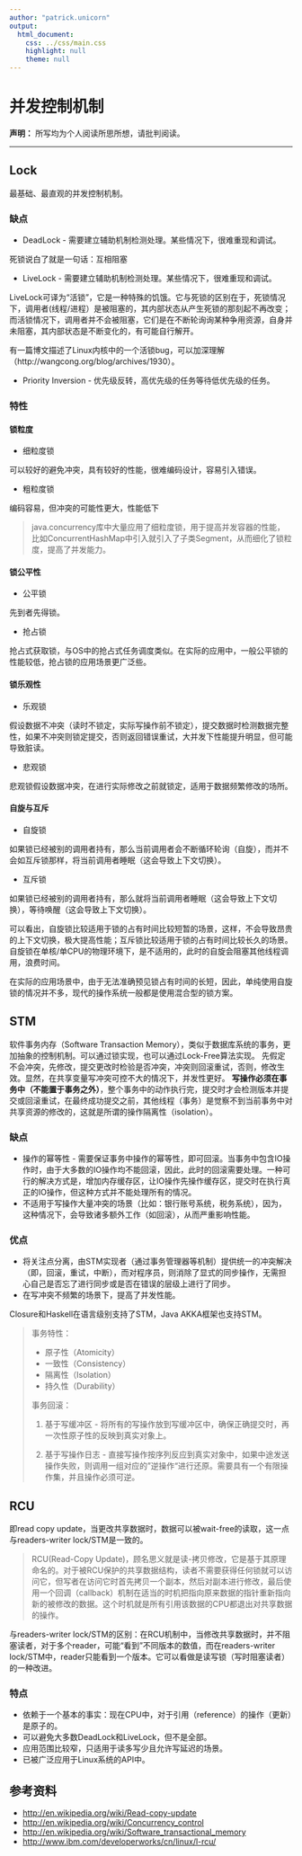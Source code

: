 ```yaml
---
author: "patrick.unicorn"
output:
  html_document:
    css: ../css/main.css
    highlight: null
    theme: null
---
```


并发控制机制
===

**声明：** 所写均为个人阅读所思所想，请批判阅读。

* * *

## Lock

最基础、最直观的并发控制机制。

### 缺点

+   DeadLock - 需要建立辅助机制检测处理。某些情况下，很难重现和调试。

死锁说白了就是一句话：互相阻塞

+   LiveLock - 需要建立辅助机制检测处理。某些情况下，很难重现和调试。

LiveLock可译为“活锁”，它是一种特殊的饥饿。它与死锁的区别在于，死锁情况下，调用者(线程/进程）是被阻塞的，其内部状态从产生死锁的那刻起不再改变；而活锁情况下，调用者并不会被阻塞，它们是在不断轮询询某种争用资源，自身并未阻塞，其内部状态是不断变化的，有可能自行解开。

有一篇博文描述了Linux内核中的一个活锁bug，可以加深理解（http://wangcong.org/blog/archives/1930）。

+   Priority Inversion - 优先级反转，高优先级的任务等待低优先级的任务。

<!--more-->

### 特性

#### 锁粒度

+ 细粒度锁

可以较好的避免冲突，具有较好的性能，很难编码设计，容易引入错误。

+ 粗粒度锁

编码容易，但冲突的可能性更大，性能低下  
    
> java.concurrency库中大量应用了细粒度锁，用于提高并发容器的性能，比如ConcurrentHashMap中引入就引入了子类Segment，从而细化了锁粒度，提高了并发能力。

#### 锁公平性

+ 公平锁

先到者先得锁。

+ 抢占锁

抢占式获取锁，与OS中的抢占式任务调度类似。在实际的应用中，一般公平锁的性能较低，抢占锁的应用场景更广泛些。

#### 锁乐观性

+ 乐观锁

假设数据不冲突（读时不锁定，实际写操作前不锁定），提交数据时检测数据完整性，如果不冲突则锁定提交，否则返回错误重试，大并发下性能提升明显，但可能导致脏读。

+ 悲观锁

悲观锁假设数据冲突，在进行实际修改之前就锁定，适用于数据频繁修改的场所。

#### 自旋与互斥

+ 自旋锁

如果锁已经被别的调用者持有，那么当前调用者会不断循环轮询（自旋），而并不会如互斥锁那样，将当前调用者睡眠（这会导致上下文切换）。

+ 互斥锁

如果锁已经被别的调用者持有，那么就将当前调用者睡眠（这会导致上下文切换），等待唤醒（这会导致上下文切换）。
    
可以看出，自旋锁比较适用于锁的占有时间比较短暂的场景，这样，不会导致昂贵的上下文切换，极大提高性能；互斥锁比较适用于锁的占有时间比较长久的场景。自旋锁在单核/单CPU的物理环境下，是不适用的，此时的自旋会阻塞其他线程调用，浪费时间。

在实际的应用场景中，由于无法准确预见锁占有时间的长短，因此，单纯使用自旋锁的情况并不多，现代的操作系统一般都是使用混合型的锁方案。

## STM

软件事务内存（Software Transaction Memory），类似于数据库系统的事务，更加抽象的控制机制。可以通过锁实现，也可以通过Lock-Free算法实现。 先假定不会冲突，先修改，提交更改时检验是否冲突，冲突则回滚重试，否则，修改生效。显然，在共享变量写冲突可控不大的情况下，并发性更好。 **写操作必须在事务中（不能置于事务之外）**，整个事务中的动作执行完，提交时才会检测版本并提交或回滚重试，在最终成功提交之前，其他线程（事务）是觉察不到当前事务中对共享资源的修改的，这就是所谓的操作隔离性（isolation）。

### 缺点

*   操作的幂等性 - 需要保证事务中操作的幂等性，即可回滚。当事务中包含IO操作时，由于大多数的IO操作均不能回滚，因此，此时的回滚需要处理。一种可行的解决方式是，增加内存缓存区，让IO操作先操作缓存区，提交时在执行真正的IO操作，但这种方式并不能处理所有的情况。
*   不适用于写操作大量冲突的场景（比如：银行账号系统，税务系统），因为，这种情况下，会导致诸多额外工作（如回滚），从而严重影响性能。

### 优点

*   将关注点分离，由STM实现者（通过事务管理器等机制）提供统一的冲突解决（即，回滚，重试，中断），而对程序员，则消除了显式的同步操作，无需担心自己是否忘了进行同步或是否在错误的层级上进行了同步。
*   在写冲突不频繁的场景下，提高了并发性能。

Closure和Haskell在语言级别支持了STM，Java AKKA框架也支持STM。

<blockquote>
事务特性：

+ 原子性（Atomicity）
+ 一致性（Consistency）
+ 隔离性（Isolation）
+ 持久性（Durability）

事务回滚：

1. 基于写缓冲区 - 将所有的写操作放到写缓冲区中，确保正确提交时，再一次性原子性的反映到真实对象上。

2. 基于写操作日志 - 直接写操作按序列反应到真实对象中，如果中途发送操作失败，则调用一组对应的”逆操作“进行还原。需要具有一个有限操作集，并且操作必须可逆。
</blockquote>

## RCU

即read copy update，当更改共享数据时，数据可以被wait-free的读取，这一点与readers-writer lock/STM是一致的。

> RCU(Read-Copy Update)，顾名思义就是读-拷贝修改，它是基于其原理命名的。对于被RCU保护的共享数据结构，读者不需要获得任何锁就可以访问它，但写者在访问它时首先拷贝一个副本，然后对副本进行修改，最后使用一个回调（callback）机制在适当的时机把指向原来数据的指针重新指向新的被修改的数据。这个时机就是所有引用该数据的CPU都退出对共享数据的操作。


与readers-writer lock/STM的区别：在RCU机制中，当修改共享数据时，并不阻塞读者，对于多个reader，可能“看到”不同版本的数值，而在readers-writer lock/STM中，reader只能看到一个版本。它可以看做是读写锁（写时阻塞读者）的一种改进。

### 特点

*   依赖于一个基本的事实：现在CPU中，对于引用（reference）的操作（更新）是原子的。
*   可以避免大多数DeadLock和LiveLock，但不是全部。
*   应用范围比较窄，只适用于读多写少且允许写延迟的场景。
*   已被广泛应用于Linux系统的API中。

## 参考资料

*   [http://en.wikipedia.org/wiki/Read-copy-update](http://en.wikipedia.org/wiki/Read-copy-update)
*   [http://en.wikipedia.org/wiki/Concurrency_control](http://en.wikipedia.org/wiki/Concurrency_control)
*   [http://en.wikipedia.org/wiki/Software_transactional_memory](http://en.wikipedia.org/wiki/Software_transactional_memory)
*   [http://www.ibm.com/developerworks/cn/linux/l-rcu/](http://www.ibm.com/developerworks/cn/linux/l-rcu/)